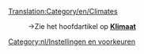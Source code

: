 [[Translation:Category/en/Climates]]

:→Zie het hoofdartikel op '''[[nl/Manual/Klimaat|Klimaat]]'''

[[Category:nl/Instellingen en voorkeuren]]